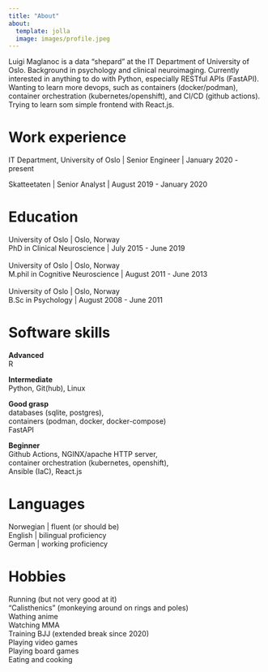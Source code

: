 ```yaml
---
title: "About"
about:
  template: jolla
  image: images/profile.jpeg
---
```


Luigi Maglanoc is a data "shepard" at the IT Department of University of Oslo. Background in 
psychology and clinical neuroimaging. Currently interested in anything to do with Python, 
especially RESTful APIs (FastAPI). Wanting to learn more devops, such as containers (docker/podman),
container orchestration (kubernetes/openshift), and CI/CD (github actions). Trying to learn som simple
frontend with React.js.

# Work experience

IT Department, University of Oslo | Senior Engineer | January 2020 - present

Skatteetaten | Senior Analyst | August 2019 - January 2020

# Education

University of Oslo | Oslo, Norway
<br>
PhD in Clinical Neuroscience | July 2015 - June 2019
<br>
<br>
University of Oslo | Oslo, Norway
<br>
M.phil in Cognitive Neuroscience | August 2011 - June 2013
<br>
<br>
University of Oslo | Oslo, Norway
<br>
B.Sc in Psychology | August 2008 - June 2011

# Software skills

**Advanced**
<br>
R

**Intermediate**
<br>
Python, Git(hub), Linux

**Good grasp**
<br>
databases (sqlite, postgres), 
<br>
containers (podman, docker, docker-compose)
<br>
FastAPI

**Beginner**
<br> 
Github Actions, NGINX/apache HTTP server,
<br>
container orchestration (kubernetes, openshift), 
<br>
Ansible (IaC), React.js

# Languages

Norwegian | fluent (or should be)
<br>
English | bilingual proficiency
<br>
German | working proficiency


# Hobbies
Running (but not very good at it)
<br>
"Calisthenics" (monkeying around on rings and poles)
<br>
Wathing anime
<br>
Watching MMA
<br>
Training BJJ (extended break since 2020)
<br>
Playing video games
<br>
Playing board games
<br>
Eating and cooking
